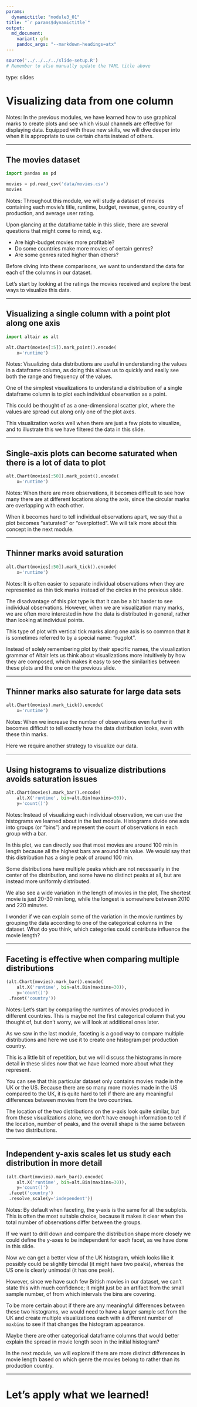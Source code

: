 ```yaml
---
params:
  dynamictitle: "module3_01"
title: "`r params$dynamictitle`"
output:
  md_document:
    variant: gfm
    pandoc_args: "--markdown-headings=atx"
---
```


```r
source('../../../../slide-setup.R')
# Remember to also manually update the YAML title above
```

type: slides

# Visualizing data from one column

Notes:
In the previous modules, we have learned
how to use graphical marks to create plots
and see which visual channels are effective for displaying data.
Equipped with these new skills,
we will dive deeper into
when it is appropriate
to use certain charts instead of others.

---

## The movies dataset

```python
import pandas as pd

movies = pd.read_csv('data/movies.csv')
movies
```

Notes:
Throughout this module,
we will study a dataset of movies containing
each movie's title, runtime, budget, revenue, genre,
country of production, and average user rating.

Upon glancing at the dataframe table in this slide,
there are several questions that might come to mind, e.g.

- Are high-budget movies more profitable?
- Do some countries make more movies of certain genres?
- Are some genres rated higher than others?

Before diving into these comparisons,
we want to understand the data for each of the columns in our dataset.

Let's start by looking at the ratings the movies received
and explore the best ways to visualize this data.

---

## Visualizing a single column with a point plot along one axis

```python
import altair as alt

alt.Chart(movies[:5]).mark_point().encode(
    x='runtime')
```

Notes:
Visualizing data distributions are useful
in understanding the values in a dataframe column,
as doing this allows us to quickly and easily
see both the range and frequency of the values.

One of the simplest visualizations to understand a 
distribution of a single dataframe column
is to plot each individual observation as a point.

This could be thought of as a one-dimensional scatter plot,
where the values are spread out along
only one of the plot axes.

This visualization works well
when there are just a few plots to visualize,
and to illustrate this
we have filtered the data in this slide.

---

## Single-axis plots can become saturated when there is a lot of data to plot

```python
alt.Chart(movies[:50]).mark_point().encode(
    x='runtime')
```

Notes:
When there are more observations,
it becomes difficult to see how many there are
at different locations along the axis,
since the circular marks are overlapping with each other.

When it becomes hard to tell individual observations apart,
we say that a plot becomes "saturated" or "overplotted".
We will talk more about this concept in the next module.

---

## Thinner marks avoid saturation

```python
alt.Chart(movies[:50]).mark_tick().encode(
    x='runtime')
```

Notes:
It is often easier to separate individual observations
when they are represented as thin tick marks instead of the circles
in the previous slide.

The disadvantage of this plot type
is that it can be a bit harder to see individual observations.
However,
when we are visualization many marks,
we are often more interested in how the data is distributed in general,
rather than looking at individual points.

This type of plot with vertical tick marks along one axis
is so common that it is sometimes referred to by a special name: "rugplot".

Instead of solely remembering plot by their specific names,
the visualization grammar of Altair lets us think about visualizations more intuitively
by how they are composed,
which makes it easy to see the similarities
between these plots and the one on the previous slide.

---

## Thinner marks also saturate for large data sets

```python
alt.Chart(movies).mark_tick().encode(
    x='runtime')
```

Notes:
When we increase the number of observations even further
it becomes difficult to tell exactly how the data distribution looks,
even with these thin marks.

Here we require another strategy to visualize our data.

---

## Using histograms to visualize distributions avoids saturation issues

```python
alt.Chart(movies).mark_bar().encode(
    alt.X('runtime', bin=alt.Bin(maxbins=30)),
    y='count()')
```

Notes:
Instead of visualizing each individual observation,
we can use the histograms we learned about in the last module.
Histograms divide one axis into groups (or "bins")
and represent the count of observations in each group with a bar.

In this plot,
we can directly see that most movies are around 100 min in length
because all the highest bars are around this value.
We would say that this distribution has a single peak of around 100 min.

Some distributions have multiple peaks
which are not necessarily in the center of the distribution,
and some have no distinct peaks at all,
but are instead more uniformly distributed.

We also see a wide variation in the length of movies in the plot,
The shortest movie is just 20-30 min long,
while the longest is somewhere between 2010 and 220 minutes.

I wonder if we can explain some of the variation in the movie runtimes
by grouping the data according to one of the categorical columns in the dataset.
What do you think,
which categories could contribute influence the movie length?

---

## Faceting is effective when comparing multiple distributions

```python
(alt.Chart(movies).mark_bar().encode(
    alt.X('runtime', bin=alt.Bin(maxbins=30)),
    y='count()')
 .facet('country'))
```

Notes:
Let's start by comparing the runtimes of movies produced in different countries.
This is maybe not the first categorical column that you thought of,
but don't worry,
we will look at additional ones later.

As we saw in the last module,
faceting is a good way to compare multiple distributions
and here we use it to create one histogram per production country.

This is a little bit of repetition,
but we will discuss the histograms in more detail in these slides
now that we have learned more about what they represent.

You can see that this particular dataset only contains movies made in the UK or the US.
Because there are so many more movies made in the US compared to the UK,
it is quite hard to tell if there are any meaningful differences
between movies from the two countries.

The location of the two distributions on the x-axis look quite similar,
but from these visualizations alone,
we don't have enough information
to tell if the location, number of peaks, 
and the overall shape is the same between the two distributions.

---

## Independent y-axis scales let us study each distribution in more detail 

```python
(alt.Chart(movies).mark_bar().encode(
    alt.X('runtime', bin=alt.Bin(maxbins=30)),
    y='count()')
 .facet('country')
 .resolve_scale(y='independent'))
```

Notes:
By default when faceting,
the y-axis is the same for all the subplots.
This is often the most suitable choice,
because it makes it clear when the total number of observations
differ between the groups.

If we want to drill down and compare the distribution shape more closely
we could define the y-axes to be independent for each facet,
as we have done in this slide.

Now we can get a better view of the UK histogram,
which looks like it possibly could be slightly bimodal (it might have two peaks),
whereas the US one is clearly unimodal (it has one peak).

However,
since we have such few British movies in our dataset,
we can't state this with much confidence;
it might just be an artifact 
from the small sample number,
of from which intervals the bins are covering.

To be more certain about if there are any meaningful differences
between these two histograms,
we would need to have a larger sample set from the UK
and create multiple visualizations
each with a different number of `maxbins`
to see if that changes the histogram appearance.

Maybe there are other categorical dataframe columns
that would better explain the spread in movie length
seen in the initial histogram?

In the next module, we will explore
if there are more distinct differences in movie length
based on which genre the movies belong to
rather than its production country.

---

# Let's apply what we learned!